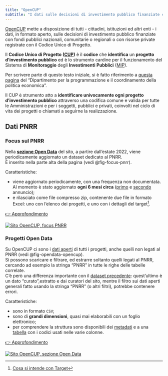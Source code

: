 ```yaml
---
title: "OpenCUP"
subtitle: "I dati sulle decisioni di investimento pubblico finanziate con fondi pubblici nazionali"
---
```


[OpenCUP](https://opencup.gov.it/portale/) mette a disposizione di tutti - cittadini, istituzioni ed altri enti - i dati, in formato aperto, sulle decisioni di investimento pubblico finanziate con fondi pubblici nazionali, comunitarie o regionali o con risorse private registrate con il Codice Unico di Progetto.

Il **Codice Unico di Progetto ([CUP](https://www.programmazioneeconomica.gov.it/sistema-mipcup/che-cose-il-cup/))** è il **codice** che **identifica** un **progetto d'investimento pubblico** ed è lo strumento cardine per il funzionamento del Sistema di **Monitoraggio** degli **Investimenti** **Pubblici** ([MIP](https://www.programmazioneeconomica.gov.it/sistema-mipcup/che-cose/)).

::: aside
Per scrivere parte di questo testo iniziale, si è fatto riferimento a [questa pagina](https://www.programmazioneeconomica.gov.it/sistema-mipcup/che-cose-il-cup/ "Che cos'è il CUP") del "Dipartimento per la programmazione e il coordinamento della politica economica".
:::

Il CUP è strumento atto a **identificare univocamente ogni progetto d'investimento pubblico** attraverso una codifica comune e valida per tutte le Amministrazioni e per i soggetti, pubblici e privati, coinvolti nel ciclo di vita dei progetti o chiamati a seguirne la realizzazione.

## Dati PNRR

### Focus sul PNRR

Nella [**sezione Open Data**](https://opencup.gov.it/portale/opendata) del sito, a partire dall'estate 2022, viene periodicamente aggiornato un dataset dedicato al PNRR.<br>
È inserito nella parte alta della pagina (vedi @fig-focus-pnrr).

Caratteristiche:

- viene aggiornato periodicamente, con una frequenza non documentata. Al momento è stato aggiornato **ogni 6 mesi circa** ([primo](https://opencup.gov.it/portale/-/online-il-nuovo-dataset-opencup-sulle-tematica-pnrr) e [secondo](https://opencup.gov.it/portale/-/online-il-nuovo-dataset-pnrr) annuncio);
- e rilasciato come file compresso zip, contenente due file in formato Excel: uno con l'elenco dei progetti, e uno con i dettagli del target[^target].

[^target]: [Cosa si intende con Target](https://www.italiadomani.gov.it/it/Interventi/milestone-e-target.html)

[[👉 Approfondimento]{.btn .btn-primary}](focus-pnrr.qmd)

[![Sito OpenCUP, focus PNRR](images/focus-pnrr.png){#fig-focus-pnrr fig-alt="Focus PNRR OpenCUP"}](https://opencup.gov.it/portale/opendata)

### Progetti Open Data

Su OpenCUP ci sono i [dati aperti](https://opencup.gov.it/portale/opendata) di tutti i progetti, anche quelli non legati al PNRR (vedi @fig-opendata-opencup).<br>
Si possono scaricare e filtrare, ed estrarre soltanto quelli legati al PNRR, cercando ad esempio la stringa "PNRR" in tutte le righe delle tabelle correlate.<br>
C'è però una differenza importante con il [dataset precedente](#focus-pnrr): quest'ultimo è un dato "curato",estratto e dai curatori del sito, mentre il filtro sui dati aperti generali fatto usando la stringa "PNRR" (o altri filtri), potrebbe contenere errori.

Caratteristiche:

- sono in formato `CSV`;
- sono di **grandi dimensioni**, quasi mai elaborabili con un foglio elettronico;
- per comprendere la struttura sono disponibili dei [metadati](https://opencup.gov.it/portale/documents/21195/22370/Metadati+OpenCUP+26+07+2018.xlsx) e a una [tabella](https://opencup.gov.it/portale/documents/21195/0/tabelle+classificazioni+opencup+26+07+2018.zip) con i codici usati nelle varie colonne.


[[👉 Approfondimento]{.btn .btn-primary}](opencup-opendata.qmd)

[![Sito OpenCUP, sezione Open Data](images/open-data.png){#fig-opendata-opencup fig-alt="Open Data OpenCUP"}](https://opencup.gov.it/portale/opendata)
